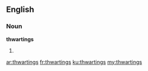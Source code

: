 ==English==

===Noun===
'''thwartings'''

# {{plural of|[[thwarting]]}}

[[ar:thwartings]]
[[fr:thwartings]]
[[ku:thwartings]]
[[my:thwartings]]